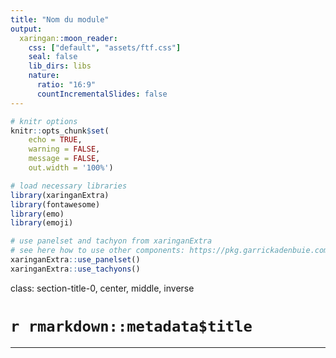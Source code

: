 ```yaml
---
title: "Nom du module"
output:
  xaringan::moon_reader:
    css: ["default", "assets/ftf.css"]
    seal: false
    lib_dirs: libs
    nature:
      ratio: "16:9"
      countIncrementalSlides: false
---
```


```r

# knitr options
knitr::opts_chunk$set(
    echo = TRUE, 
	warning = FALSE,
	message = FALSE,
	out.width = '100%')

```

```r
# load necessary libraries
library(xaringanExtra)
library(fontawesome)
library(emo)
library(emoji)
```

```r
# use panelset and tachyon from xaringanExtra
# see here how to use other components: https://pkg.garrickadenbuie.com/xaringanExtra/#/
xaringanExtra::use_panelset()
xaringanExtra::use_tachyons()
```

class: section-title-0, center, middle, inverse

# `r rmarkdown::metadata$title`

---
